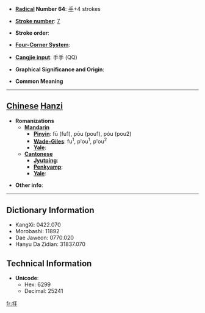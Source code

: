 * '''[[Wiktionary:Chinese radical index| Radical]] Number 64''': [[Wiktionary:Chinese radical index 手|手]]+4 strokes

* '''[[Wiktionary:Chinese total strokes index|Stroke number]]''': [[Wiktionary:Chinese total strokes index 7|7]]

* '''Stroke order''': 

* '''[[Wiktionary:Chinese four corner index|Four-Corner System]]''': 

* '''[[Wiktionary:Chinese Cangjie index|Cangjie input]]''': 手手 (QQ)

* '''Graphical Significance and Origin''': 

* '''Common Meaning'''

----

== [[Chinese]] [[Hanzi]] ==

* '''Romanizations'''
** '''[[Mandarin]]'''
*** '''[[Pinyin]]''': fū (fu1), pōu (pou1), póu (pou2)
*** '''[[Wade-Giles]]''': fu<sup>1</sup>, p'ou<sup>1</sup>, p'ou<sup>2</sup>
*** '''[[Yale]]''': 
** '''[[Cantonese]]'''
*** '''[[Jyutping]]''':
*** '''[[Penkyamp]]''': 
*** '''[[Yale]]''': 

* '''Other info''': 

----

== Dictionary Information ==

* KangXi: 0422.070
* Morobashi: 11892
* Dae Jaweon: 0770.020
* Hanyu Da Zidian: 31837.070

== Technical Information ==

* '''Unicode''':
** Hex: 6299
** Decimal: 25241

[[fr:抙]]